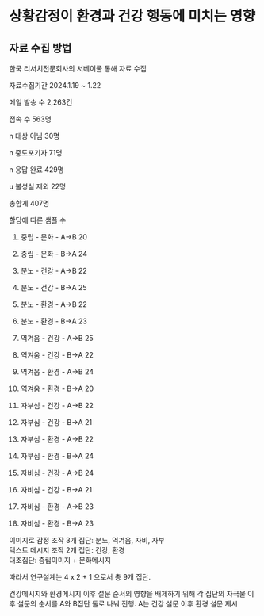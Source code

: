 # 상황감정이 환경과 건강 행동에 미치는 영향 {.unnumbered}


## 자료 수집 방법 

한국 리서치전문회사의 서베이풀 통해 자료 수집 

자료수집기간 2024.1.19 ~ 1.22  

메일 발송 수 2,263건  

접속 수 563명 

n   대상 아님 30명  

n   중도포기자 71명  

n   응답 완료 429명  

u  불성실 제외 22명  

총합계 407명 


할당에 따른 샘플 수

1) 중립 - 문화 - A->B 20

2) 중립 - 문화 - B->A 24

3) 분노 - 건강 - A->B 22

4) 분노 - 건강 - B->A 25

5) 분노 - 환경 - A->B 22

6) 분노 - 환경 - B->A 23

7) 역겨움 - 건강 - A->B 25

8) 역겨움 - 건강 - B->A 22

9) 역겨움 - 환경 - A->B 24

10) 역겨움 - 환경 - B->A 20

11) 자부심 - 건강 - A->B 22

12) 자부심 - 건강 - B->A 21

13) 자부심 - 환경 - A->B 22

14) 자부심 - 환경 - B->A 24

15) 자비심 - 건강 - A->B 24

16) 자비심 - 건강 - B->A 21

17) 자비심 - 환경 - A->B 23

18) 자비심 - 환경 - B->A 23


이미지로 감정 조작 3개 집단: 분노, 역겨움, 자비, 자부  
텍스트 메시지 조작 2개 집단: 건강, 환경  
대조집단: 중립이미지 + 문화메시지 

따라서 연구설계는 4 x 2 + 1 으로서 총 9개 집단.  

건강메시지와 환경메시지 이후 설문 순서의 영향을 배제하기 위해 각 집단의 자극물 이후 설문의 순서를 A와 B집단 둘로 나눠 진행. A는 건강 설문 이후 환경 설문 제시 





